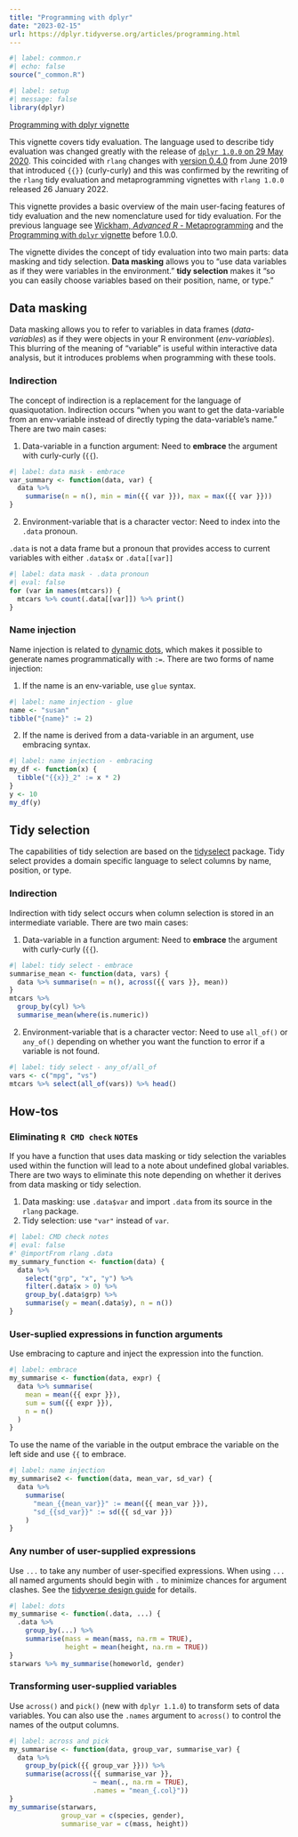 ```yaml
---
title: "Programming with dplyr"
date: "2023-02-15"
url: https://dplyr.tidyverse.org/articles/programming.html
---
```


```r
#| label: common.r
#| echo: false
source("_common.R")
```

```r
#| label: setup
#| message: false
library(dplyr)
```

[Programming with dplyr vignette](https://dplyr.tidyverse.org/articles/programming.html#data-masking)

This vignette covers tidy evaluation. The language used to describe tidy evaluation was changed greatly with the release of [`dplyr 1.0.0` on 29 May 2020](https://dplyr.tidyverse.org/news/index.html#dplyr-100). This coincided with `rlang` changes with [version 0.4.0](https://rlang.r-lib.org/news/index.html#rlang-040) from June 2019 that introduced `{{}}` (curly-curly) and this was confirmed by the rewriting of the `rlang` tidy evaluation and metaprogramming vignettes with `rlang 1.0.0` released 26 January 2022.

This vignette provides a basic overview of the main user-facing features of tidy evaluation and the new nomenclature used for tidy evaluation. For the previous language see [Wickham, *Advanced R* - Metaprogramming](02-metaprogramming.qmd) and the [Programming with `dplyr` vignette](02-programming-dplyr-superceded.qmd) before 1.0.0.

The vignette divides the concept of tidy evaluation into two main parts: data masking and tidy selection. **Data masking** allows you to "use data variables as if they were variables in the environment." **tidy selection** makes it "so you can easily choose variables based on their position, name, or type."

## Data masking
Data masking allows you to refer to variables in data frames (*data-variables*) as if they were objects in your R environment (*env-variables*). This blurring of the meaning of "variable" is useful within interactive data analysis, but it introduces problems when programming with these tools.

### Indirection
The concept of indirection is a replacement for the language of quasiquotation. Indirection occurs "when you want to get the data-variable from an env-variable instead of directly typing the data-variable's name." There are two main cases:

1. Data-variable in a function argument: Need to **embrace** the argument with curly-curly (`{{`).

```r
#| label: data mask - embrace
var_summary <- function(data, var) {
  data %>%
    summarise(n = n(), min = min({{ var }}), max = max({{ var }}))
}
```

2. Environment-variable that is a character vector: Need to index into the `.data` pronoun.

`.data` is not a data frame but a pronoun that provides access to current variables with either `.data$x` or `.data[[var]]`

```r
#| label: data mask - .data pronoun
#| eval: false
for (var in names(mtcars)) {
  mtcars %>% count(.data[[var]]) %>% print()
}
```

### Name injection
Name injection is related to [dynamic dots](https://rlang.r-lib.org/reference/dyn-dots.html), which makes it possible to generate names programmatically with `:=`. There are two forms of name injection:

1. If the name is an env-variable, use `glue` syntax.

```r
#| label: name injection - glue
name <- "susan"
tibble("{name}" := 2)
```

2. If the name is derived from a data-variable in an argument, use embracing syntax.

```r
#| label: name injection - embracing
my_df <- function(x) {
  tibble("{{x}}_2" := x * 2)
}
y <- 10
my_df(y)
```

## Tidy selection
The capabilities of tidy selection are based on the [tidyselect](https://tidyselect.r-lib.org) package. Tidy select provides a domain specific language to select columns by name, position, or type.

### Indirection
Indirection with tidy select occurs when column selection is stored in an intermediate variable. There are two main cases:

1. Data-variable in a function argument: Need to **embrace** the argument with curly-curly (`{{`).

```r
#| label: tidy select - embrace
summarise_mean <- function(data, vars) {
  data %>% summarise(n = n(), across({{ vars }}, mean))
}
mtcars %>% 
  group_by(cyl) %>% 
  summarise_mean(where(is.numeric))
```

2. Environment-variable that is a character vector: Need to use `all_of()` or `any_of()` depending on whether you want the function to error if a variable is not found.

```r
#| label: tidy select - any_of/all_of
vars <- c("mpg", "vs")
mtcars %>% select(all_of(vars)) %>% head()
```

## How-tos

### Eliminating `R CMD check` `NOTE`s
If you have a function that uses data masking or tidy selection the variables used within the function will lead to a note about undefined global variables. There are two ways to eliminate this note depending on whether it derives from data masking or tidy selection.

1. Data masking: use `.data$var` and import `.data` from its source in the `rlang` package.
2. Tidy selection: use `"var"` instead of `var`.

```r
#| label: CMD check notes
#| eval: false
#' @importFrom rlang .data
my_summary_function <- function(data) {
  data %>% 
    select("grp", "x", "y") %>% 
    filter(.data$x > 0) %>% 
    group_by(.data$grp) %>% 
    summarise(y = mean(.data$y), n = n())
}
```

### User-suplied expressions in function arguments

Use embracing to capture and inject the expression into the function.

```r
#| label: embrace
my_summarise <- function(data, expr) {
  data %>% summarise(
    mean = mean({{ expr }}),
    sum = sum({{ expr }}),
    n = n()
  )
}
```

To use the name of the variable in the output embrace the variable on the left side and use `{{` to embrace.

```r
#| label: name injection
my_summarise2 <- function(data, mean_var, sd_var) {
  data %>% 
    summarise(
      "mean_{{mean_var}}" := mean({{ mean_var }}), 
      "sd_{{sd_var}}" := sd({{ sd_var }})
    )
}
```

### Any number of user-supplied expressions

Use `...` to take any number of user-specified expressions. When using `...` all named arguments should begin with `.` to minimize chances for argument clashes. See the [tidyverse design guide](https://design.tidyverse.org/dots-prefix.html) for details.

```r
#| label: dots
my_summarise <- function(.data, ...) {
  .data %>%
    group_by(...) %>%
    summarise(mass = mean(mass, na.rm = TRUE),
              height = mean(height, na.rm = TRUE))
}
starwars %>% my_summarise(homeworld, gender)
```

### Transforming user-supplied variables
Use `across()` and `pick()` (new with `dplyr 1.1.0`) to transform sets of data variables. You can also use the `.names` argument to `across()` to control the names of the output columns.

```r
#| label: across and pick
my_summarise <- function(data, group_var, summarise_var) {
  data %>%
    group_by(pick({{ group_var }})) %>% 
    summarise(across({{ summarise_var }},
                     ~ mean(., na.rm = TRUE),
                     .names = "mean_{.col}"))
}
my_summarise(starwars, 
             group_var = c(species, gender),
             summarise_var = c(mass, height))
```

